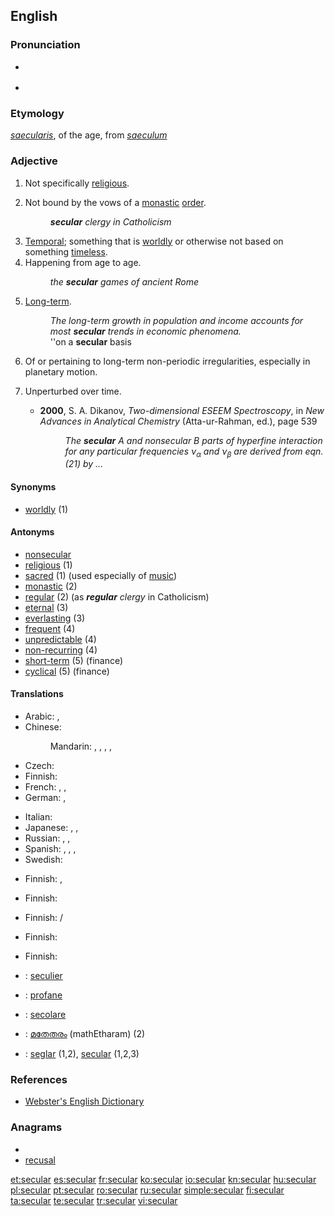 ==English==

===Pronunciation===
* {{IPA|/sɛk.jə.lə(ɹ)/|/sɛk.jʊu.lɑː(ɹ)/}} {{British}}
* {{audio|En-us-secular.ogg|Audio (US)}}

===Etymology===
{{etyl|la}} ''[[saecularis]]'', of the age, from ''[[saeculum]]''

===Adjective===
{{en-adj}}

# Not specifically [[religious]].
# {{Christianity}} Not bound by the vows of a [[monastic]] [[order]].
#: '''''secular''' clergy in Catholicism''
# [[temporal|Temporal]]; something that is [[worldly]] or otherwise not based on something [[timeless]].
# Happening from age to age.
#: ''the '''secular''' games of ancient Rome''
# [[long-term|Long-term]].
#: ''The long-term growth in population and income accounts for most '''secular''' trends in economic phenomena.''
#: ''on a '''secular''' basis
# {{astrophysics}} Of or pertaining to long-term non-periodic irregularities, especially in planetary motion.
# {{context|atomic physics}} Unperturbed over time.
#* '''2000''', S. A. Dikanov, ''Two-dimensional ESEEM Spectroscopy'', in ''New Advances in Analytical Chemistry'' (Atta-ur-Rahman, ed.), page 539
#*: ''The '''secular''' A and nonsecular B parts of hyperfine interaction for any particular frequencies ν<sub>α</sub> and ν<sub>β</sub> are derived from eqn.(21) by ...''

====Synonyms====
* [[worldly]] (1)

====Antonyms====
* [[nonsecular]]
* [[religious]] (1)
* [[sacred]] (1) (used especially of [[music]])
* [[monastic]] (2)
* [[regular]] (2) (as '''''regular''' clergy'' in Catholicism)
* [[eternal]] (3)
* [[everlasting]] (3)
* [[frequent]] (4)
* [[unpredictable]] (4)
* [[non-recurring]] (4)
* [[short-term]] (5) (finance)
* [[cyclical]] (5) (finance)

====Translations====
{{trans-top|not specifically religious}}
* Arabic: {{t|ar|دنياوي|tr=dunyawiy}},  {{t|ar|علماني|tr=3almaniy}}
* Chinese:
*: Mandarin: {{t|cmn|世俗|tr=shìsú|sc=Hani}},  {{t-|cmn|凡|tr=fán|sc=Hani}},  {{t|cmn|塵俗|sc=Hani}},  {{t|cmn|尘俗|tr=chénsú|sc=Hani}},  {{t|cmn|非宗教|tr=fēizōngjiāo|sc=Hani}}
* Czech: {{t-|cs|světský}}
* Finnish: {{t+|fi|maallinen}}
* French: {{t+|fr|séculier}},  {{t+|fr|laïque}},  {{t|fr|mondain}}
* German: {{t+|de|säkular}},  {{t+|de|weltlich}}
{{trans-mid}}
* Italian: {{t-|it|secolare}}
* Japanese: {{t|ja|世俗|alt=世俗的な|tr=せぞくてきな, sezokuteki-na}},  {{t|ja|世俗|alt=世俗の|tr=せぞくの, sezoku-no}},  {{t|ja|非宗教的|alt=非宗教的な|tr=ひしゅうきょうてきな, hishūkyōteki-na}}
* Russian: {{t|ru|светский|tr=svétskij}},  {{t|ru|мирской|tr=mirskój}},  {{t|ru|секулярный|tr=sekuljárnyj}}
* Spanish: {{t|es|seglar}},  {{t-|es|laico}},  {{t-|es|mundano}},  {{t+|es|secular}}
* Swedish: {{t|sv|sekulär}}
{{trans-bottom}}

{{trans-top|not bound by the vows of a monastic order}}
{{trans-mid}}
{{trans-bottom}}

{{trans-top|temporal}}
* Finnish: {{t+|fi|maallinen}}, {{t-|fi|ajallinen}}
{{trans-mid}}
{{trans-bottom}}

{{trans-top|happening from age to age}}
* Finnish: {{t-|fi|sekulaarinen}}
{{trans-mid}}
{{trans-bottom}}

{{trans-top|long-term}}
* Finnish: {{t+|fi|pitkä|alt=pitkän}} {{t-|fi|aikaväli|alt=aikavälin}}/{{t|fi|tähtäys|tähtäyksen}}
{{trans-mid}}
{{trans-bottom}}

{{trans-top|astrophysics: of or pertaining to long-term non-periodic irregularities}}
* Finnish: {{t-|fi|sekulaarinen}}
{{trans-mid}}
{{trans-bottom}}

{{trans-top|atomic physics: unperturbed over time}}
* Finnish: {{t-|fi|sekulaarinen}}
{{trans-mid}}
{{trans-bottom}}

{{checktrans-top}}
* {{ttbc|Dutch}}: [[seculier]]
* {{ttbc|French}}: [[profane]]
* {{ttbc|Italian}}: [[secolare]]
* {{ttbc|Malayalam}}: [[മതേതരം]] (mathEtharam) (2)
* {{ttbc|Spanish}}: [[seglar]] (1,2), [[secular]] (1,2,3)
{{checktrans-bottom}}

===References===
* [http://www.cs.chalmers.se/~hallgren/wget.cgi?secular Webster's English Dictionary]

===Anagrams===
* {{alphagram|acelrsu}}
* [[recusal#English|recusal]]

[[et:secular]]
[[es:secular]]
[[fr:secular]]
[[ko:secular]]
[[io:secular]]
[[kn:secular]]
[[hu:secular]]
[[pl:secular]]
[[pt:secular]]
[[ro:secular]]
[[ru:secular]]
[[simple:secular]]
[[fi:secular]]
[[ta:secular]]
[[te:secular]]
[[tr:secular]]
[[vi:secular]]